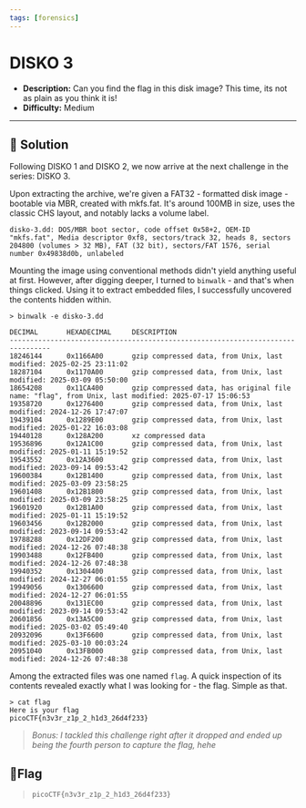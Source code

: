 ---
tags: [forensics]
---
# DISKO 3

- **Description:** Can you find the flag in this disk image? This time, its not as plain as you think it is!
- **Difficulty:** Medium

---

## 🔎 Solution
Following DISKO 1 and DISKO 2, we now arrive at the next challenge in the series: DISKO 3.

Upon extracting the archive, we're given a FAT32 - formatted disk image - bootable via MBR, created with mkfs.fat. 
It's around 100MB in size, uses the classic CHS layout, and notably lacks a volume label.
```
disko-3.dd: DOS/MBR boot sector, code offset 0x58+2, OEM-ID "mkfs.fat", Media descriptor 0xf8, sectors/track 32, heads 8, sectors 204800 (volumes > 32 MB), FAT (32 bit), sectors/FAT 1576, serial number 0x49838d0b, unlabeled
```

Mounting the image using conventional methods didn't yield anything useful at first. 
However, after digging deeper, I turned to `binwalk` - and that's when things clicked. 
Using it to extract embedded files, I successfully uncovered the contents hidden within.
```
> binwalk -e disko-3.dd 

DECIMAL       HEXADECIMAL     DESCRIPTION
--------------------------------------------------------------------------------
18246144      0x1166A00       gzip compressed data, from Unix, last modified: 2025-02-25 23:11:02
18287104      0x1170A00       gzip compressed data, from Unix, last modified: 2025-03-09 05:50:00
18654208      0x11CA400       gzip compressed data, has original file name: "flag", from Unix, last modified: 2025-07-17 15:06:53
19358720      0x1276400       gzip compressed data, from Unix, last modified: 2024-12-26 17:47:07
19439104      0x1289E00       gzip compressed data, from Unix, last modified: 2025-01-22 16:03:08
19440128      0x128A200       xz compressed data
19536896      0x12A1C00       gzip compressed data, from Unix, last modified: 2025-01-11 15:19:52
19543552      0x12A3600       gzip compressed data, from Unix, last modified: 2023-09-14 09:53:42
19600384      0x12B1400       gzip compressed data, from Unix, last modified: 2025-03-09 23:58:25
19601408      0x12B1800       gzip compressed data, from Unix, last modified: 2025-03-09 23:58:25
19601920      0x12B1A00       gzip compressed data, from Unix, last modified: 2025-01-11 15:19:52
19603456      0x12B2000       gzip compressed data, from Unix, last modified: 2023-09-14 09:53:42
19788288      0x12DF200       gzip compressed data, from Unix, last modified: 2024-12-26 07:48:38
19903488      0x12FB400       gzip compressed data, from Unix, last modified: 2024-12-26 07:48:38
19940352      0x1304400       gzip compressed data, from Unix, last modified: 2024-12-27 06:01:55
19949056      0x1306600       gzip compressed data, from Unix, last modified: 2024-12-27 06:01:55
20048896      0x131EC00       gzip compressed data, from Unix, last modified: 2023-09-14 09:53:42
20601856      0x13A5C00       gzip compressed data, from Unix, last modified: 2025-03-02 05:49:40
20932096      0x13F6600       gzip compressed data, from Unix, last modified: 2025-03-10 00:03:24
20951040      0x13FB000       gzip compressed data, from Unix, last modified: 2024-12-26 07:48:38
```

Among the extracted files was one named `flag`. 
A quick inspection of its contents revealed exactly what I was looking for - the flag. Simple as that.
```
> cat flag                
Here is your flag
picoCTF{n3v3r_z1p_2_h1d3_26d4f233}
```

> *Bonus: I tackled this challenge right after it dropped and ended up being the fourth person to capture the flag, hehe*

## 🚩Flag
> `picoCTF{n3v3r_z1p_2_h1d3_26d4f233}`
